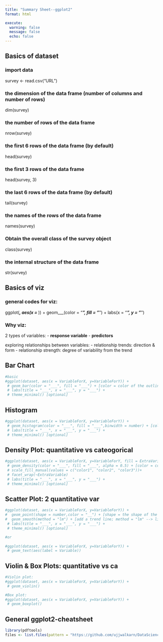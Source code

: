 ```yaml
---
title: "Summary Sheet--ggplot2"
format: html

execute: 
  warning: false
  message: false
  echo: false
---
```


## Basics of dataset
### import data
survey <- read.csv("URL")


### the dimension of the data frame (number of columns and number of rows)
dim(survey)

### the number of rows of the data frame
nrow(survey)

### the first 6 rows of the data frame (by default)
head(survey)

### the first 3 rows of the data frame
head(survey, 3)

### the last 6 rows of the data frame (by default)
tail(survey)

### the names of the rows of the data frame
names(survey)

### Obtain the overall class of the survey object
class(survey)

### the internal structure of the data frame
str(survey)

## Basics of viz
### general codes for viz:
ggplot(___, aes(x = ___)) + 
  geom___(color = "___", fill = "___") + 
  labs(x = "___", y = "___")
  
### Why viz:
2 types of variables:
 - **response variable**
 - **predictors**
 
exploring relationships between variables:
  - relationship trends: direction & form
  - relationship strength: degree of variability from the trend


## Bar Chart
```r
#basic
#ggplot(dataset, aes(x = VariableForX, y=VariableForY)) + 
 # geom_bar(color = "___", fill = "___") + [color = color of the outline of bars; fill = color of the fill of bars]
 # labs(title = "___", x = "___", y = "___") +
 # theme_minimal() [optional]


```


  
## Histogram
```r
#ggplot(dataset, aes(x = VariableForX, y=VariableForY)) + 
 # geom_histogram(color = "___", fill = "___",binwidth = number) + [color = color of the outline of bars; fill = color of the fill of bars; usually binwidth = 30, 200 is also good]
 # labs(title = "___", x = "___", y = "___") +
 # theme_minimal() [optional]
```

## Density Plot: quantitative vs cateogorical
```r
#ggplot(dataset, aes(x = VariableForX, y=VariableForY, fill = ExtraVariable)) + 
 # geom_density(color = "___", fill = "___", alpha = 0.5) + [color = color of the outline; fill = color of the fill; alpha = adds transparecy:the closer to 0, the more transparent]
 # scale_fill_manual(values = c("color1", "color2", "color3"))+
 # facet_wrap(~ExtraVariable)
 # labs(title = "___", x = "___", y = "___") +
 # theme_minimal() [optional]
```
  
## Scatter Plot: 2 quantitative var
```r
#ggplot(dataset, aes(x = VariableForX, y=VariableForY)) + 
#  geom_point(shape = number,color = "__") + [shape = the shape of the points(this is optional, usually the point is in circle, but when shape = 3, the point is in plus sign); color = the color of the points ]
#  geom_smooth(method = "lm") + [add a trend line; method = "lm" --> linear line]
 # labs(title = "___", x = "___", y = "___") +
 # theme_minimal() [optional]

#or
  
#ggplot(dataset, aes(x = VariableForX, y=VariableForY)) + 
 # geom_text(aes(label = Variable)) 
```

## Violin & Box Plots: quantitative vs ca
```r
#Violin plot:
#ggplot(dataset, aes(x = VariableForX, y=VariableForY)) + 
 # geom_violin()

#Box plot:
#ggplot(dataset, aes(x = VariableForX, y=VariableForY)) + 
 # geom_boxplot()
```

## General ggplot2-cheatsheet

```r
library(pdftools)
files <- list.files(pattern = "https://github.com/ujjwalkarn/DataScienceR/blob/master/R%20cheat%20sheets/ggplot2-cheatsheet.pdf")
```


